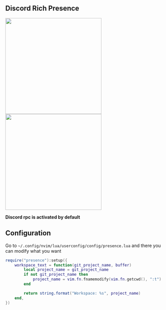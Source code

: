 ## Discord Rich Presence

<div style={{ display: 'flex', justifyContent: 'center', alignItems: 'center' }}>
  <img src="/MeteorDocs/images/discord.png" width="300" style={{ marginRight: '10px' }}  />
  <img src="/MeteorDocs/images/discord3.png" width="300" style={{ marginRight: '10px' }} />
</div>

**Discord rpc is activated by default**

## Configuration
Go to `~/.config/nvim/lua/userconfig/config/presence.lua` and there you can modify what you want
```lua filename="presence.lua" {} copy
require("presence"):setup({
    workspace_text = function(git_project_name, buffer)
        local project_name = git_project_name
        if not git_project_name then
            project_name = vim.fn.fnamemodify(vim.fn.getcwd(), ":t")
        end

        return string.format("Workspace: %s", project_name)
    end,
})
```
